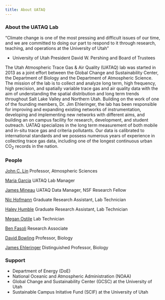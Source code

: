 ```yaml
---
title: About UATAQ
---
```


<div class="content-page">

### About the UATAQ Lab

"Climate change is one of the most pressing and difficult issues of our time, and we are committed to doing our part to respond to it through research, teaching, and operations at the University of Utah"

- University of Utah President David W. Pershing and Board of Trustees

The Utah Atmospheric Trace Gas & Air Quality (UATAQ) lab was started in 2013 as a joint effort between the Global Change and Sustainability Center, the Department of Biology and the Department of Atmospheric Science. The mission of the lab is to collect and analyze long term, high frequency, high precision, and spatially variable trace gas and air quality data with the aim of understanding the spatial distribution and long term trends throughout Salt Lake Valley and Northern Utah. Building on the work of one of the founding members, Dr. Jim Ehleringer, the lab has been responsible for improving and expanding existing networks of instrumentation, developing and implementing new networks with different aims, and building an on campus facility for research, development, and student outreach. UATAQ specializes in the long term measurement of both mobile and in-situ trace gas and criteria pollutants. Our data is calibrated to international standards and we possess numerous years of experience in collecting trace gas data, including one of the longest continuous urban CO<sub>2</sub> records in the nation.

### People

[John C. Lin](http://lair.utah.edu)
Professor, Atmospheric Sciences

[Maria Garcia](mailto:mag10@utah.edu)
UATAQ Lab Manager

[James Mineau](jamesmineau.chpc.utah.edu)
UATAQ Data Manager, NSF Research Fellow

[Nic Hofmann](mailto:nic.hofmann@utah.edu)
Graduate Research Assistant, Lab Technician

[Haley Humble](mailto:u1367772@utah.edu)
Graduate Research Assistant, Lab Technician

[Megan Ostile](mailto:megan.ostlie@hsc.utah.edu)
Lab Technician

[Ben Fasoli](https://benfasoli.com)
Research Associate

[David Bowling](https://bowling.biology.utah.edu)
Professor, Biology

[James Ehleringer](https://ecophys.utah.edu)
Distinguished Professor, Biology

### Support

- Department of Energy (DoE)
- National Oceanic and Atmospheric Administration (NOAA)
- Global Change and Sustainability Center (GCSC) at the University of Utah
- Sustainable Campus Initative Fund (SCIF) at the University of Utah

</div>
